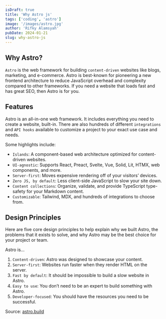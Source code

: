 ```yaml
---
isDraft: true
title: 'Why Astro js'
tags: ['coding', 'astro']
image: '/images/astro.jpg'
author: 'Rifky Alamsyah'
pubDate: 2024-01-21
slug: why-astro-js
---
```


## Why Astro?

`Astro` is the web framework for building `content-driven` websites like blogs, marketing, and e-commerce. Astro is best-known for pioneering a new frontend architecture to reduce JavaScript overhead and complexity compared to other frameworks. If you need a website that loads fast and has great SEO, then Astro is for you.

## Features

Astro is an all-in-one web framework. It includes everything you need to create a website, built-in. There are also hundreds of different `integrations` and `API hooks` available to customize a project to your exact use case and needs.

Some highlights include:

- `Islands`: A component-based web architecture optimized for content-driven websites.
- `UI-agnostic`: Supports React, Preact, Svelte, Vue, Solid, Lit, HTMX, web components, and more.
- `Server-first`: Moves expensive rendering off of your visitors’ devices.
- `Zero JS, by default`: Less client-side JavaScript to slow your site down.
- `Content collections`: Organize, validate, and provide TypeScript type-safety for your Markdown content.
- `Customizable`: Tailwind, MDX, and hundreds of integrations to choose from.

## Design Principles

Here are five core design principles to help explain why we built Astro, the problems that it exists to solve, and why Astro may be the best choice for your project or team.

Astro is…

1. `Content-driven`: Astro was designed to showcase your content.
2. `Server-first`: Websites run faster when they render HTML on the server.
3. `Fast by default`: It should be impossible to build a slow website in Astro.
4. `Easy to use`: You don’t need to be an expert to build something with Astro.
5. `Developer-focused`: You should have the resources you need to be successful.

Source: [astro.build](https://astro.build)
